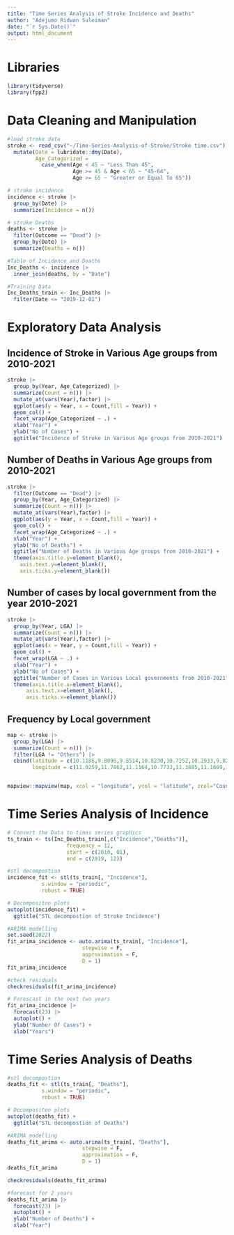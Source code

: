 ```yaml
---
title: "Time Series Analysis of Stroke Incidence and Deaths"
author: "Adejumo Ridwan Suleiman"
date: "`r Sys.Date()`"
output: html_document
---
```


# Libraries
```r
library(tidyverse)
library(fpp2)
```

# Data Cleaning and Manipulation
```r
#load stroke data
stroke <- read_csv("~/Time-Series-Analysis-of-Stroke/Stroke time.csv") |> 
  mutate(Date = lubridate::dmy(Date),
         Age_Categorized = 
           case_when(Age < 45 ~ "Less Than 45",
                     Age >= 45 & Age < 65 ~ "45-64",
                     Age >= 65 ~ "Greater or Equal To 65"))

# stroke incidence
incidence <- stroke |> 
  group_by(Date) |> 
  summarize(Incidence = n())

# stroke Deaths
deaths <- stroke |> 
  filter(Outcome == "Dead") |> 
  group_by(Date) |> 
  summarize(Deaths = n())

#Table of Incidence and Deaths
Inc_Deaths <- incidence |> 
  inner_join(deaths, by = "Date")

#Training Data 
Inc_Deaths_train <- Inc_Deaths |> 
  filter(Date <= "2019-12-01")

```




# Exploratory Data Analysis

## Incidence of Stroke in Various Age groups from 2010-2021
```r
stroke |> 
  group_by(Year, Age_Categorized) |> 
  summarize(Count = n()) |> 
  mutate_at(vars(Year),factor) |> 
  ggplot(aes(y = Year, x = Count,fill = Year)) +
  geom_col() +
  facet_wrap(Age_Categorized ~ .) +
  xlab("Year") +
  ylab("No of Cases") +
  ggtitle("Incidence of Stroke in Various Age groups from 2010-2021")
```
## Number of Deaths in Various Age groups from 2010-2021
```r
stroke |> 
  filter(Outcome == "Dead") |> 
  group_by(Year, Age_Categorized) |> 
  summarize(Count = n()) |> 
  mutate_at(vars(Year),factor) |> 
  ggplot(aes(y = Year, x = Count,fill = Year)) +
  geom_col() +
  facet_wrap(Age_Categorized ~ .) +
  xlab("Year") +
  ylab("No of Deaths") +
  ggtitle("Number of Deaths in Various Age groups from 2010-2021") +
  theme(axis.title.y=element_blank(),
    axis.text.y=element_blank(),
    axis.ticks.y=element_blank())
```

## Number of cases by local government from the year 2010-2021
```r
stroke |> 
  group_by(Year, LGA) |> 
  summarize(Count = n()) |> 
  mutate_at(vars(Year),factor) |> 
  ggplot(aes(x = Year, y = Count,fill = Year)) +
  geom_col() +
  facet_wrap(LGA ~ .) +
  xlab("Year") +
  ylab("No of Cases") +
  ggtitle("Number of Cases in Various Local governments from 2010-2021") +
  theme(axis.title.x=element_blank(),
      axis.text.x=element_blank(),
      axis.ticks.x=element_blank())
```

## Frequency by Local government
```r
map <- stroke |> 
  group_by(LGA) |> 
  summarize(Count = n()) |> 
  filter(LGA != "Others") |> 
  cbind(latitude = c(10.1186,9.8096,9.8514,10.8230,10.7252,10.2933,9.8201,10.5085,11.0877,9.6698,10.2794),
        longitude = c(11.0259,11.7862,11.1164,10.7733,11.3885,11.1669,11.3119,11.2524,11.2070,11.2977,11.4793))


mapview::mapview(map, xcol = "longitude", ycol = "latitude", zcol="Count",crs = 4269, grid = FALSE)
```





# Time Series Analysis of Incidence
```r
# Convert the Data to times series graphics
ts_train <- ts(Inc_Deaths_train[,c("Incidence","Deaths")],
                   frequency = 12,
                   start = c(2010, 01),
                   end = c(2019, 12))

```

```r
#stl decompostion
incidence_fit <- stl(ts_train[, "Incidence"], 
           s.window = "periodic",
           robust = TRUE)

# Decompositon plots
autoplot(incidence_fit) +
  ggtitle("STL decompostion of Stroke Incidence")
```

```r
#ARIMA modelling
set.seed(2022)
fit_arima_incidence <- auto.arima(ts_train[, "Incidence"],
                        stepwise = F,
                        approximation = F,
                        D = 1)
fit_arima_incidence
```

```r
#check residuals
checkresiduals(fit_arima_incidence)
```

```r
# Forescast in the next two years
fit_arima_incidence |> 
  forecast(23) |> 
  autoplot() +
  ylab("Number Of Cases") +
  xlab("Years")
```


# Time Series Analysis of Deaths
```r
#stl decompostion
deaths_fit <- stl(ts_train[, "Deaths"], 
           s.window = "periodic",
           robust = TRUE)

# Decompositon plots
autoplot(deaths_fit) +
  ggtitle("STL decompostion of Deaths")
```
```r
#ARIMA modelling
deaths_fit_arima <- auto.arima(ts_train[, "Deaths"],
                        stepwise = F,
                        approximation = F,
                        D = 1)
deaths_fit_arima
```

```r
checkresiduals(deaths_fit_arima)
```
```r
#forecast for 2 years
deaths_fit_arima |> 
  forecast(23) |> 
  autoplot() +
  ylab("Number of Deaths") +
  xlab("Year")
```

